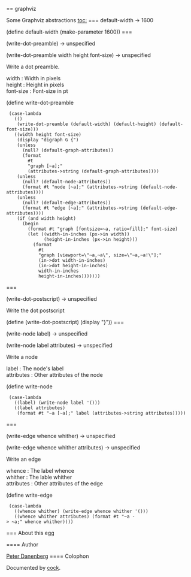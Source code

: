 == graphviz

Some Graphviz abstractions
[[toc:]]
=== {{default-width}}
<parameter>default-width → 1600</parameter>

<enscript highlight="scheme">(define default-width (make-parameter 1600))
</enscript>
=== {{write-dot-preamble}}
<procedure>(write-dot-preamble) → unspecified</procedure>
<procedure>(write-dot-preamble width height font-size) → unspecified</procedure>
Write a dot preamble.
; width : Width in pixels
; height : Height in pixels
; font-size : Font-size in pt
<enscript highlight="scheme">(define write-dot-preamble
  (case-lambda
    (()
     (write-dot-preamble (default-width) (default-height) (default-font-size)))
    ((width height font-size)
     (display "digraph G {")
     (unless
       (null? (default-graph-attributes))
       (format
         #t
         "graph [~a];"
         (attributes->string (default-graph-attributes))))
     (unless
       (null? (default-node-attributes))
       (format #t "node [~a];" (attributes->string (default-node-attributes))))
     (unless
       (null? (default-edge-attributes))
       (format #t "edge [~a];" (attributes->string (default-edge-attributes))))
     (if (and width height)
       (begin
         (format #t "graph [fontsize=~a, ratio=fill];" font-size)
         (let ((width-in-inches (px->in width))
               (height-in-inches (px->in height)))
           (format
             #t
             "graph [viewport=\"~a,~a\", size=\"~a,~a!\"];"
             (in->dot width-in-inches)
             (in->dot height-in-inches)
             width-in-inches
             height-in-inches)))))))
</enscript>
=== {{write-dot-postscript}}
<procedure>(write-dot-postscript) → unspecified</procedure>
Write the dot postscript

<enscript highlight="scheme">(define (write-dot-postscript) (display "}"))
</enscript>
=== {{write-node}}
<procedure>(write-node label) → unspecified</procedure>
<procedure>(write-node label attributes) → unspecified</procedure>
Write a node
; label : The node's label
; attributes : Other attributes of the node
<enscript highlight="scheme">(define write-node
  (case-lambda
    ((label) (write-node label '()))
    ((label attributes)
     (format #t "~a [~a];" label (attributes->string attributes)))))
</enscript>
=== {{write-edge}}
<procedure>(write-edge whence whither) → unspecified</procedure>
<procedure>(write-edge whence whither attributes) → unspecified</procedure>
Write an edge
; whence : The label whence
; whither : The lable whither
; attributes : Other attributes of the edge
<enscript highlight="scheme">(define write-edge
  (case-lambda
    ((whence whither) (write-edge whence whither '()))
    ((whence whither attributes) (format #t "~a -> ~a;" whence whither))))
</enscript>
=== About this egg

==== Author

[[/users/klutometis|Peter Danenberg]]
==== Colophon

Documented by [[/egg/cock|cock]].